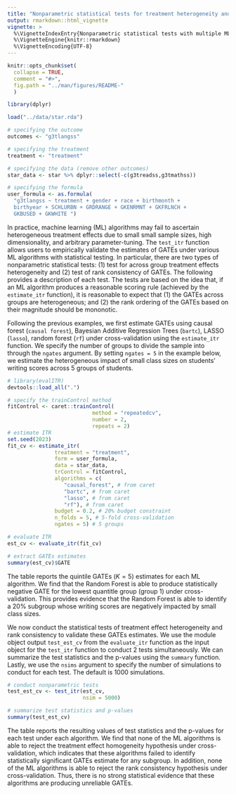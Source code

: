 ```yaml
---
title: "Nonparametric statistical tests for treatment heterogeneity and rank consistency across multiple ML algorithms"
output: rmarkdown::html_vignette
vignette: >
  %\VignetteIndexEntry{Nonparametric statistical tests with multiple ML algorithms}
  %\VignetteEngine{knitr::rmarkdown}
  %\VignetteEncoding{UTF-8}
---
```


```r
knitr::opts_chunk$set(
  collapse = TRUE,
  comment = "#>",
  fig.path = "../man/figures/README-"
  )

library(dplyr)

load("../data/star.rda")

# specifying the outcome
outcomes <- "g3tlangss"

# specifying the treatment
treatment <- "treatment"

# specifying the data (remove other outcomes)
star_data <- star %>% dplyr::select(-c(g3treadss,g3tmathss))

# specifying the formula
user_formula <- as.formula(
  "g3tlangss ~ treatment + gender + race + birthmonth + 
  birthyear + SCHLURBN + GRDRANGE + GKENRMNT + GKFRLNCH + 
  GKBUSED + GKWHITE ")
```

In practice, machine learning (ML) algorithms may fail to ascertain heterogeneous treatment effects due to small small sample sizes, high dimensionality, and arbitrary parameter-tuning. The `test_itr` function allows users to empirically validate the estimates of GATEs under various ML algorithms with statistical testing. In particular, there are two types of nonparametric statistical tests: (1) test for across group treatment effects heterogeneity and (2) test of rank consistency of GATEs. The following provides a description of each test. The tests are based on the idea that, if an ML algorithm produces a reasonable scoring rule (achieved by the `estimate_itr` function), it is reasonable to expect that (1) the GATEs across groups are heterogeneous; and (2) the rank ordering of the GATEs based on their magnitude should be mononotic.

Following the previous examples, we first estimate GATEs using causal forest (`causal forest`), Bayesian Additive Regression Trees (`bartc`), LASSO (`lasso`), random forest (`rf`) under cross-validation using the `estimate_itr` function. We specify the number of groups to divide the sample into through the `ngates` argument. By setting `ngates = 5` in the example below, we estimate the heterogeneous impact of small class sizes on students’ writing scores across 5 groups of students. 

```r
# library(evalITR)
devtools::load_all(".")

# specify the trainControl method
fitControl <- caret::trainControl(
                           method = "repeatedcv",
                           number = 2,
                           repeats = 2)
# estimate ITR
set.seed(2023)
fit_cv <- estimate_itr(
               treatment = "treatment",
               form = user_formula,
               data = star_data,
               trControl = fitControl,
               algorithms = c(
                  "causal_forest", # from caret
                  "bartc", # from caret
                  "lasso", # from caret 
                  "rf"), # from caret 
               budget = 0.2, # 20% budget constraint
               n_folds = 5, # 5-fold cross-validation
               ngates = 5) # 5 groups

# evaluate ITR
est_cv <- evaluate_itr(fit_cv)

# extract GATEs estimates
summary(est_cv)$GATE
```
The table reports the quintile GATEs ($K = 5$) estimates for each ML algorithm. We find that the Random Forest is able to produce statistically negative GATE for the lowest quantitle group (group 1) under cross-validation. This provides evidence that the Random Forest is able to identify a 20% subgroup whose writing scores are negatively impacted by small class sizes.

We now conduct the statistical tests of treatment effect heterogeneity and rank consistency to validate these GATEs estimates. We use the module object output `test_est_cv` from the `evaluate_itr` function as the input object for the `test_itr` function to conduct 2 tests simultaneously. We can summarize the test statistics and the p-values using the `summary` function. Lastly, we use the `nsims` argument to specify the number of simulations to conduct for each test. The default is 1000 simulations.

```r
# conduct nonparametric tests
test_est_cv <- test_itr(est_cv,
                        nsim = 5000)

# summarize test statistics and p-values
summary(test_est_cv)
```
The table reports the resulting values of test statistics and the p-values for each test under each algorithm. We find that none of the ML algorithms is able to reject the treatment effect homogeneity hypothesis under cross-validation, which indicates that these algorithms failed to identify statistically significant GATEs estimate for any subgroup. In addition, none of the ML algorithms is able to reject the rank consistency hypothesis under cross-validation. Thus, there is no strong statistical evidence that these algorithms are producing unreliable GATEs.
